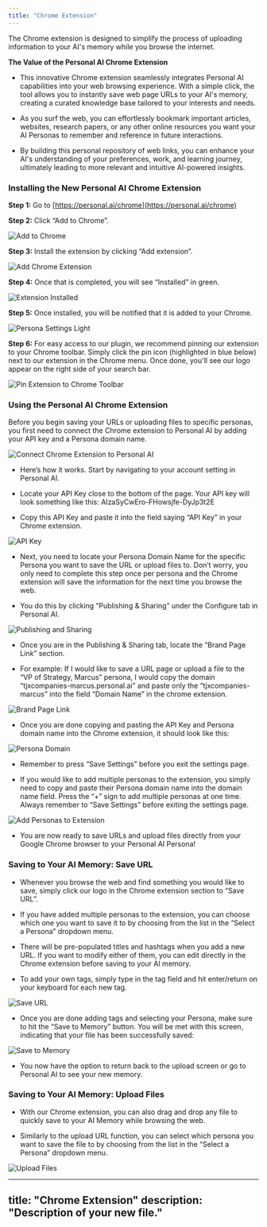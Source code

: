 ```yaml
---
title: "Chrome Extension"
---
```


The Chrome extension is designed to simplify the process of uploading information to your AI's memory while you browse the internet.

**The Value of the Personal AI Chrome Extension**

* This innovative Chrome extension seamlessly integrates Personal AI capabilities into your web browsing experience. With a simple click, the tool allows you to instantly save web page URLs to your AI's memory, creating a curated knowledge base tailored to your interests and needs.

* As you surf the web, you can effortlessly bookmark important articles, websites, research papers, or any other online resources you want your AI Personas to remember and reference in future interactions.

* By building this personal repository of web links, you can enhance your AI's understanding of your preferences, work, and learning journey, ultimately leading to more relevant and intuitive AI-powered insights.

### **Installing the New Personal AI Chrome Extension**

**Step 1:** Go to [https://personal.ai/chrome](https://personal.ai/chrome)

**Step 2:** Click “Add to Chrome”.

<img
  className="block dark:hidden"
  src="/images/extension-1.png"
  alt="Add to Chrome"
/>

**Step 3:** Install the extension by clicking “Add extension”.

<img
  className="block dark:hidden"
  src="/images/extension-2.png"
  alt="Add Chrome Extension"
/>

**Step 4:** Once that is completed, you will see “Installed” in green.

<img
  className="block dark:hidden"
  src="/images/extension-3.png"
  alt="Extension Installed"
/>

**Step 5:** Once installed, you will be notified that it is added to your Chrome.

<img
  className="block dark:hidden"
  src="/images/extension-4.png"
  alt="Persona Settings Light"
/>

**Step 6:** For easy access to our plugin, we recommend pinning our extension to your Chrome toolbar. Simply click the pin icon (highlighted in blue below) next to our extension in the Chrome menu. Once done, you'll see our logo appear on the right side of your search bar.

<img
  className="block dark:hidden"
  src="/images/extension-6.png"
  alt="Pin Extension to Chrome Toolbar"
/>

### **Using the Personal AI Chrome Extension**

Before you begin saving your URLs or uploading files to specific personas, you first need to connect the Chrome extension to Personal AI by adding your API key and a Persona domain name.

<img
  className="block dark:hidden"
  src="/images/extension-7.png"
  alt="Connect Chrome Extension to Personal AI"
/>

* Here’s how it works. Start by navigating to your account setting in Personal AI.

* Locate your API Key close to the bottom of the page. Your API key will look something like this: AIzaSyCwEro-FHowsjfe-DyJp3t2E

* Copy this API Key and paste it into the field saying “API Key” in your Chrome extension.

<img
  className="block dark:hidden"
  src="/images/extension-8.png"
  alt="API Key"
/>

* Next, you need to locate your Persona Domain Name for the specific Persona you want to save the URL or upload files to. Don’t worry, you only need to complete this step once per persona and the Chrome extension will save the information for the next time you browse the web.

* You do this by clicking “Publishing & Sharing” under the Configure tab in Personal AI.

<img
  className="block dark:hidden"
  src="/images/extension-9.png"
  alt="Publishing and Sharing"
/>

* Once you are in the Publishing & Sharing tab, locate the “Brand Page Link” section.

* For example: If I would like to save a URL page or upload a file to the “VP of Strategy, Marcus” persona, I would copy the domain “tjxcompanies-marcus.personal.ai” and paste only the “tjxcompanies-marcus” into the field “Domain Name” in the chrome extension.

<img
  className="block dark:hidden"
  src="/images/extension-10.png"
  alt="Brand Page Link"
/>

* Once you are done copying and pasting the API Key and Persona domain name into the Chrome extension, it should look like this:

<img
  className="block dark:hidden"
  src="/images/extension-11.png"
  alt="Persona Domain"
/>

* Remember to press “Save Settings” before you exit the settings page.

* If you would like to add multiple personas to the extension, you simply need to copy and paste their Persona domain name into the domain name field. Press the “+” sign to add multiple personas at one time. Always remember to “Save Settings” before exiting the settings page.

<img
  className="block dark:hidden"
  src="/images/extension-12.png"
  alt="Add Personas to Extension"
/>

* You are now ready to save URLs and upload files directly from your Google Chrome browser to your Personal AI Persona!

### **Saving to Your AI Memory: Save URL**

* Whenever you browse the web and find something you would like to save, simply click our logo in the Chrome extension section to “Save URL”.

* If you have added multiple personas to the extension, you can choose which one you want to save it to by choosing from the list in the “Select a Persona” dropdown menu.

* There will be pre-populated titles and hashtags when you add a new URL. If you want to modify either of them, you can edit directly in the Chrome extension before saving to your AI memory.

* To add your own tags, simply type in the tag field and hit enter/return on your keyboard for each new tag.

<img
  className="block dark:hidden"
  src="/images/extension-13.png"
  alt="Save URL"
/>

* Once you are done adding tags and selecting your Persona, make sure to hit the “Save to Memory” button. You will be met with this screen, indicating that your file has been successfully saved:

<img
  className="block dark:hidden"
  src="/images/extension-14.png"
  alt="Save to Memory"
/>

* You now have the option to return back to the upload screen or go to Personal AI to see your new memory.

### **Saving to Your AI Memory: Upload Files**

* With our Chrome extension, you can also drag and drop any file to quickly save to your AI Memory while browsing the web.

* Similarly to the upload URL function, you can select which persona you want to save the file to by choosing from the list in the “Select a Persona” dropdown menu.

<img
  className="block dark:hidden"
  src="/images/extension-15.png"
  alt="Upload Files"
/>



---
title: "Chrome Extension"
description: "Description of your new file."
---

